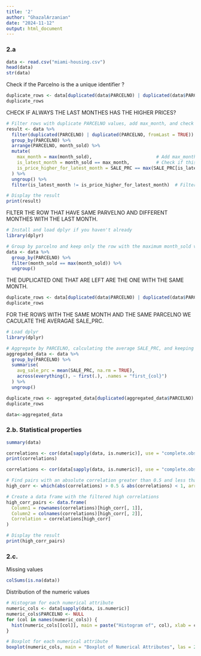 ---
title: '2'
author: "GhazalArzanian"
date: "2024-11-12"
output: html_document
---

### 2.a

```{r}
data <- read.csv("miami-housing.csv")
head(data)
str(data)


```
Check if the Parcelno is the a unique identifier ?
```{r}
duplicate_rows <- data[duplicated(data$PARCELNO) | duplicated(data$PARCELNO, fromLast = TRUE), ]
duplicate_rows

```
CHECK IF ALWAYS THE LAST MONTHES HAS THE HIGHER PRICES?
```{r}

# Filter rows with duplicate PARCELNO values, add max_month, and check opposite flags
result <- data %>%
  filter(duplicated(PARCELNO) | duplicated(PARCELNO, fromLast = TRUE)) %>%
  group_by(PARCELNO) %>%
  arrange(PARCELNO, month_sold) %>%
  mutate(
    max_month = max(month_sold),                        # Add max_month as the highest MONTH_SOLD for each PARCELNO
    is_latest_month = month_sold == max_month,          # Check if this row is for the latest month
    is_price_higher_for_latest_month = SALE_PRC == max(SALE_PRC[is_latest_month])  # Check if SALE_PRC is highest for latest month
  ) %>%
  ungroup() %>%
  filter(is_latest_month != is_price_higher_for_latest_month)  # Filter rows where flags are opposite

# Display the result
print(result)
```

FILTER THE ROW THAT HAVE SAME PARVELNO AND DIFFERENT MONTHES WITH THE LAST MONTH.
```{r}
# Install and load dplyr if you haven't already
library(dplyr)

# Group by parcelno and keep only the row with the maximum month_sold value
data <- data %>%
  group_by(PARCELNO) %>%
  filter(month_sold == max(month_sold)) %>%
  ungroup()

```
THE DUPLICATED ONE THAT ARE LEFT ARE THE ONE WITH THE SAME MONTH.
```{r}
duplicate_rows <- data[duplicated(data$PARCELNO) | duplicated(data$PARCELNO, fromLast = TRUE), ]
duplicate_rows
```
FOR THE ROWS WITH THE SAME MONTH AND THE SAME PARCELNO WE CACULATE THE AVERAGAE SALE_PRC.
```{r}
# Load dplyr
library(dplyr)

# Aggregate by PARCELNO, calculating the average SALE_PRC, and keeping the first value of other columns
aggregated_data <- data %>%
  group_by(PARCELNO) %>%
  summarise(
    avg_sale_prc = mean(SALE_PRC, na.rm = TRUE),
    across(everything(), ~ first(.), .names = "first_{col}")
  ) %>%
  ungroup()

```
```{r}
duplicate_rows <- aggregated_data[duplicated(aggregated_data$PARCELNO) | duplicated(aggregated_data$PARCELNO, fromLast = TRUE), ]
duplicate_rows
```
```{r}

data<-aggregated_data
```
### 2.b. Statistical properties
```{r}
summary(data)
```
```{r}
correlations <- cor(data[sapply(data, is.numeric)], use = "complete.obs")
print(correlations)

```
```{r}

correlations <- cor(data[sapply(data, is.numeric)], use = "complete.obs")

# Find pairs with an absolute correlation greater than 0.5 and less than 1 (to exclude self-correlations)
high_corr <- which(abs(correlations) > 0.5 & abs(correlations) < 1, arr.ind = TRUE)

# Create a data frame with the filtered high correlations
high_corr_pairs <- data.frame(
  Column1 = rownames(correlations)[high_corr[, 1]],
  Column2 = colnames(correlations)[high_corr[, 2]],
  Correlation = correlations[high_corr]
)

# Display the result
print(high_corr_pairs)
```
### 2.c.
Missing values 


```{r}
colSums(is.na(data))
```

Distribution of the numeric values 

```{r}
# Histogram for each numerical attribute
numeric_cols <- data[sapply(data, is.numeric)]
numeric_cols$PARCELNO <- NULL
for (col in names(numeric_cols)) {
  hist(numeric_cols[[col]], main = paste("Histogram of", col), xlab = col)
}

# Boxplot for each numerical attribute
boxplot(numeric_cols, main = "Boxplot of Numerical Attributes", las = 2)
```
